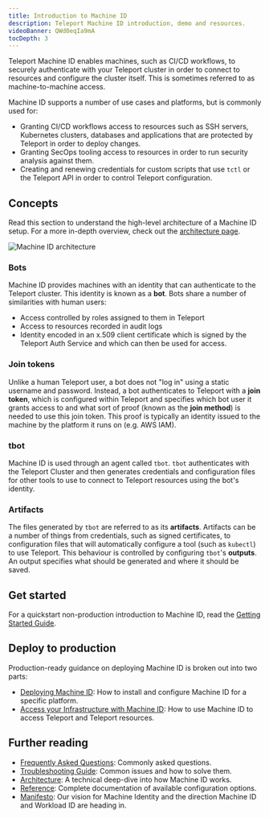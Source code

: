 ```yaml
---
title: Introduction to Machine ID
description: Teleport Machine ID introduction, demo and resources.
videoBanner: QWd0eqIa9mA
tocDepth: 3
---
```


Teleport Machine ID enables machines, such as CI/CD workflows, to securely
authenticate with your Teleport cluster in order to connect to resources and
configure the cluster itself. This is sometimes referred to as
machine-to-machine access.

Machine ID supports a number of use cases and platforms, but is commonly used
for:

- Granting CI/CD workflows access to resources such as SSH servers,
  Kubernetes clusters, databases and applications that are protected by Teleport
  in order to deploy changes.
- Granting SecOps tooling access to resources in order to run security analysis
  against them.
- Creating and renewing credentials for custom scripts that use `tctl` or
  the Teleport API in order to control Teleport configuration.

## Concepts

Read this section to understand the high-level architecture of a Machine ID
setup. For a more in-depth overview, check out the [architecture
page](../../reference/architecture/machine-id-architecture.mdx).

![Machine ID architecture](../../../img/machine-id/architecture-diagram.png)

### Bots

Machine ID provides machines with an identity that can authenticate to the
Teleport cluster. This identity is known as a **bot**. Bots share a number of
similarities with human users:

- Access controlled by roles assigned to them in Teleport
- Access to resources recorded in audit logs
- Identity encoded in an x.509 client certificate which is signed by the
  Teleport Auth Service and which can then be used for access.

### Join tokens

Unlike a human Teleport user, a bot does not "log in" using a static username
and password. Instead, a bot authenticates to Teleport with a **join token**,
which is configured within Teleport and specifies which bot user it grants
access to and what sort of proof (known as the **join method**) is needed to use
this join token. This proof is typically an identity issued to the machine by
the platform it runs on (e.g. AWS IAM).

### tbot

Machine ID is used through an agent called `tbot`. `tbot` authenticates with the
Teleport Cluster and then generates credentials and configuration files for
other tools to use to connect to Teleport resources using the bot's identity.

### Artifacts

The files generated by `tbot` are referred to as its **artifacts**. Artifacts
can be a number of things from credentials, such as signed certificates, to
configuration files that will automatically configure a tool (such as `kubectl`)
to use Teleport. This behaviour is controlled by configuring `tbot`'s
**outputs**. An output specifies what should be generated and where it should be
saved.

## Get started

For a quickstart non-production introduction to Machine ID, read the
[Getting Started Guide](./getting-started.mdx).

## Deploy to production

Production-ready guidance on deploying Machine ID is broken out into two parts:

- [Deploying Machine ID](deployment/deployment.mdx): How to install and configure
  Machine ID for a specific platform.
- [Access your Infrastructure with Machine ID](access-guides/access-guides.mdx): How to use Machine ID to access
  Teleport and Teleport resources.

## Further reading

- [Frequently Asked Questions](./faq.mdx): Commonly asked questions.
- [Troubleshooting Guide](./troubleshooting.mdx): Common issues and how to solve
  them.
- [Architecture](../../reference/architecture/machine-id-architecture.mdx): A technical deep-dive into how Machine ID
  works.
- [Reference](../../reference/machine-id/machine-id.mdx): Complete documentation of available
  configuration options.
- [Manifesto](./manifesto.mdx): Our vision for Machine Identity and the
  direction Machine ID and Workload ID are heading in.
